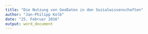 ```yaml
---
title: "Die Nutzung von GeoDaten in den Sozialwissenschaften"
author: "Jan-Philipp Kolb"
date: "25. Februar 2016"
output: word_document
---
```


